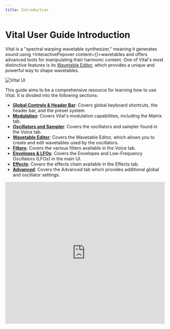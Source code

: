 ```yaml
---
title: Introduction
---
```



# Vital User Guide Introduction

Vital is a "spectral warping wavetable synthesizer," meaning it generates sound using <InteractivePopover content={<Wavetable />}>wavetables</InteractivePopover> and offers advanced tools for manipulating their harmonic content. One of Vital's most distinctive features is its [Wavetable Editor](/docs/Vital/UserGuide/Wavetable-Editor), which provides a unique and powerful way to shape wavetables.

<img
  src="/img/vital-images/vital-main-ui-annotated.svg"
  alt="Vital UI"
  className="example-image"
  loading="lazy"
/>

This guide aims to be a comprehensive resource for learning how to use Vital. It is divided into the following sections:

* **[Global Controls & Header Bar](/docs/Vital/UserGuide/Global-Controls-and-Header-Bar)**: Covers global keyboard shortcuts, the header bar, and the preset system.
* **[Modulation](/docs/Vital/UserGuide/Modulation)**: Covers Vital's modulation capabilities, including the Matrix tab.
* **[Oscillators and Sampler](/docs/Vital/UserGuide/Oscillators-and-Sampler)**: Covers the oscillators and sampler found in the Voice tab.
* **[Wavetable Editor](/docs/Vital/UserGuide/Wavetable-Editor)**: Covers the Wavetable Editor, which allows you to create and edit wavetables used by the oscillators.
* **[Filters](/docs/Vital/UserGuide/Filters)**: Covers the various filters available in the Voice tab.
* **[Envelopes & LFOs](/docs/Vital/UserGuide/Envelopes-and-LFOs)**: Covers the Envelopes and Low-Frequency Oscillators (LFOs) in the main UI.
* **[Effects](/docs/Vital/UserGuide/Effects)**: Covers the effects chain available in the Effects tab.
* **[Advanced](/docs/Vital/UserGuide/Advanced)**: Covers the Advanced tab which provides additional global and oscillator settings.

<div>
<iframe width="100%" height="450" src="https://www.youtube.com/embed/HTcqNZDRDCo?si=N7bTxwbn9t7CA2Ie" title="YouTube video player" frameBorder="0" allow="accelerometer; autoplay; clipboard-write; encrypted-media; gyroscope; picture-in-picture; web-share" referrerPolicy="strict-origin-when-cross-origin" allowFullScreen></iframe>
</div>

<CommentSection />
